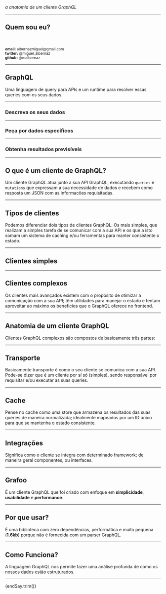 

<Head>
  <title>Grafoo: a anatomia de um cliente GraphQL</title>
  <link rel="stylesheet" href="https://cdnjs.cloudflare.com/ajax/libs/highlight.js/9.12.0/styles/github-gist.min.css" />
  <style>{`
    code { background: white !important; }
    pre, strong { color: ${PINK} }
  `}</style>
</Head>

<Logo />

_a anatomia de um cliente GraphQL_

---

## Quem sou eu?

<Me />

<br />
<br />
<small>
  <strong>email:</strong> albernazmiguel@gmail.com
</small>
<br />
<small>
  <strong>twitter:</strong> @miguel_albernaz
</small>
<br />
<small>
  <strong>github:</strong> @malbernaz
</small>

---

## GraphQL

Uma linguagem de query para APIs e um runtime para resolver essas queries com os seus dados.

---

### Descreva os seus dados

<Schema />


---

### Peça por dados específicos

<Query />


---

### Obtenha resultados previsíveis

<Payload />


---

## O que é um cliente de GraphQL?

Um cliente GraphQL atua junto a sua API GraphQL, executando `queries` e `mutations` que expressam a sua necessidade de dados e recebem como resposta um JSON com as informacões requisitadas.

---

## Tipos de clientes

Podemos diferenciar dois tipos de clientes GraphQL. Os mais simples, que realizam a simples tarefa de se comunicar com a sua API e os que a isto somam um sistema de caching e/ou ferramentas para manter consistente o estado.

---

## Clientes simples

<SimpleRequest />


---

## Clientes complexos

Os clientes mais avançados existem com o propósito de otimizar a comunicação com a sua API; têm utilidades para manejar o estado e tentam aproveitar ao máximo os beneficios que o GraphQL oferece no frontend.

---

## Anatomia de um cliente GraphQL

Clientes GraphQL complexos são compostos de basicamente três partes:

---

## Transporte

Basicamente transporte é como o seu cliente se comunica com a sua API. Pode-se dizer que é um cliente por sí só (simples), sendo responsável por requisitar e/ou executar as suas queries.

---

## Cache

Pense no cache como uma store que armazena os resultados das suas queries de maneira normalizada; idealmente mapeados por um ID único para que se mantenha o estado consistente.

---

## Integrações

Significa como o cliente se integra com determinado framework; de maneira geral componentes, ou interfaces.

---

## Grafoo

É um cliente GraphQL que foi criado com enfoque em **simplicidade**, **usabilidade** e **performance**.

---

## Por que usar?

É uma biblioteca com zero dependências, performática e muito pequena (**1.6kb**) porque não é fornecida com um parser GraphQL.

---

## Como Funciona?

A linguagem GraphQL nos permite fazer uma análise profunda de como os nossos dados estão estruturados.

---

<div style={{ fontSize: "1.2rem", fontWeight: "bold" }}>
  <Cowsay f="doge">
    {endSay.trim()}
  </Cowsay>
</div>
